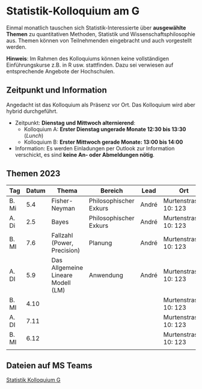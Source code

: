 # Statistik-Kolloquium am G


Einmal monatlich tauschen sich Statistik-Interessierte über **ausgewählte Themen** zu quantitativen Methoden, Statistik und Wissenschaftsphilosophie aus. Themen können von Teilnehmenden eingebracht und auch vorgestellt werden. <!-- Die Art der Vorstellung ist frei. (Info dann per mail an [andre.meichtry@bfh.ch](mailto:andre.meichtry@bfh.ch)).  -->

**Hinweis**: Im Rahmen des Kolloquiums können keine vollständigen Einführungskurse z.B. in R usw. stattfinden. Dazu sei verwiesen auf entsprechende Angebote der Hochschulen.





## Zeitpunkt und Information
Angedacht ist das Kolloquium als Präsenz vor Ort. Das Kolloquium wird aber hybrid durchgeführt. 


 * Zeitpunkt: **Dienstag und Mittwoch alternierend**:
   * Kolloquium A: **Erster Dienstag ungerade Monate 12:30 bis 13:30** (*Lunch*)
   * Kolloquium B: **Erster Mittwoch gerade Monate: 13:00 bis 14:00** 
 

* Information: Es werden Einladungen per Outlook zur Information verschickt, es sind **keine An- oder Abmeldungen nötig**. 


## Themen 2023


| Tag   | Datum | Thema                              | Bereich                | Lead  | Ort                   |
|-------|-------|------------------------------------|------------------------|-------|-----------------------|
| B. Mi | 5.4   | Fisher-Neyman                      | Philosophischer Exkurs | André | Murtenstrasse 10: 123 |
| A. Di | 2.5   | Bayes                              | Philosophischer Exkurs | André | Murtenstrasse 10: 123 |
| B. MI | 7.6   | Fallzahl (Power, Precision)        | Planung                | André | Murtenstrasse 10: 123 |
| A. DI | 5.9   | Das Allgemeine Lineare Modell (LM) | Anwendung              | André | Murtenstrasse 10: 123 |
| B. MI | 4.10  |                                    |                        |       | Murtenstrasse 10: 123 |
| A. DI | 7.11  |                                    |                        |       | Murtenstrasse 10: 123 |
| B. MI | 6.12  |                                    |                        |       | Murtenstrasse 10: 123 |
|       |       |                                    |                        |       |                       |


## Dateien auf MS Teams

[Statistik Kolloquium G](https://bernerfachhochschule.sharepoint.com/:f:/s/g-statistikkolloquiumg/Eohfj9Zbc8RAoAAvGe3iUA8BBNpgKJotThBHzOHAIcTinw?e=rOe8K3)

